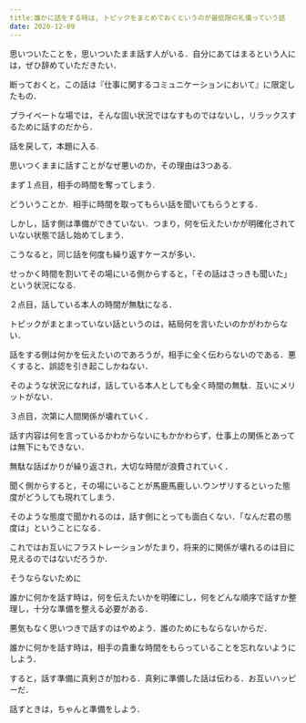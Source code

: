 ```yaml
---
title:誰かに話をする時は, トピックをまとめておくというのが最低限の礼儀っていう話
date: 2020-12-09
---
```

思いついたことを，思いついたまま話す人がいる．自分にあてはまるという人には，ぜひ辞めていただきたい．


断っておくと，この話は『仕事に関するコミュニケーションにおいて』に限定したもの．


プライベートな場では，そんな固い状況ではなすものではないし，リラックスするために話すのだから．


話を戻して，本題に入る.


思いつくままに話すことがなぜ悪いのか，その理由は3つある.


まず１点目，相手の時間を奪ってしまう.


どういうことか．相手に時間を取ってもらい話を聞いてもらうとする．


しかし，話す側は準備ができていない．つまり，何を伝えたいかが明確化されていない状態で話し始めてしまう．


こうなると，同じ話を何度も繰り返すケースが多い．


せっかく時間を割いてその場にいる側からすると，「その話はさっきも聞いた」という状況になる.


２点目，話している本人の時間が無駄になる．


トピックがまとまっていない話というのは，結局何を言いたいのかがわからない．


話をする側は何かを伝えたいのであろうが，相手に全く伝わらないのである．悪くすると、誤認を引き起こしかねない．


そのような状況になれば，話している本人としても全く時間の無駄．互いにメリットがない．


３点目，次第に人間関係が壊れていく．


話す内容は何を言っているかわからないにもかかわらず，仕事上の関係とあっては無下にもできない．


無駄な話ばかりが繰り返され，大切な時間が浪費されていく．


聞く側からすると，その場にいることが馬鹿馬鹿しい.ウンザリするといった態度がどうしても現れてしまう．


そのような態度で聞かれるのは，話す側にとっても面白くない．「なんだ君の態度は」ということになる．


これではお互いにフラストレーションがたまり，将来的に関係が壊れるのは目に見えるのではないだろうか．


そうならないために


誰かに何かを話す時は，何を伝えたいかを明確にし，何をどんな順序で話すか整理し，十分な準備を整える必要がある．


悪気もなく思いつきで話すのはやめよう．誰のためにもならないからだ．


誰かに何かを話す時は，相手の貴重な時間をもらっていることを忘れないようにしよう．


すると，話す準備に真剣さが加わる．真剣に準備した話は伝わる．お互いハッピーだ．


話すときは，ちゃんと準備をしよう．

